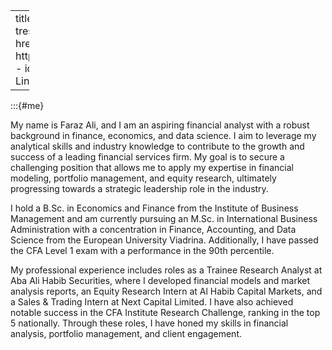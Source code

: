 
---
title: "Faraz Ali"
image: img/profile.png
page-layout: full
about:
  id: me
  template: trestles
  image-width: 20em
  image-shape: round
  links:
    - icon: email
      text: Email
      href: mailto:fak.alikhan99@gmail.com
    - icon: CV
      text: CV
      href: https://github.com/fakalikhan/mywebsite/blob/main/Faraz%20Ali%20Resume.pdf
    - icon: github
      text: Github
      href: https://github.com/fakalikhan
    - icon: linkedin
      text: LinkedIn
      href: https://www.linkedin.com/in/faraz-ali-a6887b1a6/
  
  
---

:::{#me}

My name is Faraz Ali, and I am an aspiring financial analyst with a robust background in finance, economics, and data science. I aim to leverage my analytical skills and industry knowledge to contribute to the growth and success of a leading financial services firm. My goal is to secure a challenging position that allows me to apply my expertise in financial modeling, portfolio management, and equity research, ultimately progressing towards a strategic leadership role in the industry.

I hold a B.Sc. in Economics and Finance from the Institute of Business Management and am currently pursuing an M.Sc. in International Business Administration with a concentration in Finance, Accounting, and Data Science from the European University Viadrina. Additionally, I have passed the CFA Level 1 exam with a performance in the 90th percentile.

My professional experience includes roles as a Trainee Research Analyst at Aba Ali Habib Securities, where I developed financial models and market analysis reports, an Equity Research Intern at Al Habib Capital Markets, and a Sales & Trading Intern at Next Capital Limited. I have also achieved notable success in the CFA Institute Research Challenge, ranking in the top 5 nationally. Through these roles, I have honed my skills in financial analysis, portfolio management, and client engagement.






